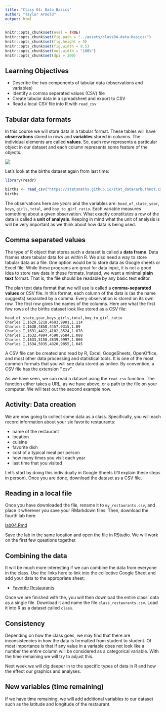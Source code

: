 ```yaml
---
title: "Class 04: Data Basics"
author: "Taylor Arnold"
output: html
---
```


```r
knitr::opts_chunk$set(eval = TRUE)
knitr::opts_chunk$set(fig.path = "../assets/class04-data-basics/")
knitr::opts_chunk$set(fig.height = 5)
knitr::opts_chunk$set(fig.width = 8.5)
knitr::opts_chunk$set(out.width = "100%")
knitr::opts_chunk$set(dpi = 300)
```

## Learning Objectives

- Describe the two components of tabular data (observations and variables)
- Identify a comma seperated values (CSV) file
- Create tabular data in a spreadsheet and export to CSV
- Read a local CSV file into R with `read_csv`

## Tabular data formats

In this course we will store data in a tabular format.
These tables will have **observations** stored in rows and
**variables** stored in columns. The individual elements are
called **values**. So, each row represents a
particular object in our dataset and each column represents
some feature of the objects.

![](../assets/img/tidy-1.png)

Let's look at the births dataset again from last time:

```r
library(readr)

births <- read_csv("https://statsmaths.github.io/stat_data/arbuthnot.csv")
births
```

The observations here are *years* and the variables are: `head_of_state`,
`year`, `boys`, `girls`, `total`, and `boy_to_girl_ratio`. Each variable
measures something about a given observation. What exactly
constitutes a row of the data is called a **unit of analysis**.
Keeping in mind what the unit of analysis is will be very
important as we think about how data is being used.

## Comma separated values

The type of R object that stores such a dataset is called a
**data frame**. Data frames store tabular data for us within R. We also
need a way to store tabular data as a file. One option would be to store
data as Google sheets or Excel file. While these programs are
great for data input, it is not a good idea to store raw data in
these formats. Instead, we want a minimal **plain text** format.
That is, the file should be readable by any basic text editor.

The plan text data format that we will use is called a
**comma-separated values** or CSV file. In this format, each
column of the data is (as the name suggests) separated by a
comma. Every observation is stored on its own row. The first
row gives the names of the columns. Here are what the first few
rows of the births dataset look like stored as a CSV file:

```
head_of_state,year,boys,girls,total,boy_to_girl_ratio
Charles I,1629,5218,4683,9901,1.114
Charles I,1630,4858,4457,9315,1.09
Charles I,1631,4422,4102,8524,1.078
Charles I,1632,4994,4590,9584,1.088
Charles I,1633,5158,4839,9997,1.066
Charles I,1634,5035,4820,9855,1.045
```

A CSV file can be created and read by R, Excel, GoogeSheets,
OpenOffice, and most other data processing and statistical tools.
It is one of the most common formats that you will see data stored
as online. By convention, a CSV file has the extension ".csv".

As we have seen, we can read a dataset using the `read_csv` function. The
function either takes a URL, as we have above, or a path to the file on your
computer. We will test out the second example now.

## Activity: Data creation

We are now going to collect some data as a class. Specifically, you will each
record information about your six favorite restaurants:

  - name of the restaurant
  - location
  - cuisine
  - favorite dish
  - cost of a typical meal per person
  - how many times you visit each year
  - last time that you visited

Let's start by doing this individually in Google Sheets (I'll explain these
steps in person). Once you are done, download the dataset as a CSV file.

## Reading in a local file

Once you have downloaded the file, rename it to `my_restaurants.csv`, and
place it wherever you save your RMarkdown files. Then, download the fourth
lab here:

<a href="https://raw.githubusercontent.com/statsmaths/stat209-f18/master/labs/lab04.Rmd" download="lab04.Rmd" target="_blank">lab04.Rmd</a>

Save the lab in the same location and open the file in RStudio. We will work
on the first few questions together.

## Combining the data

It will be much more interesting if we can combine the data from everyone in
the class. Use the links here to link into the collective Google Sheet and
add your data to the appropriate sheet:

- [Favorite Restaurants](https://docs.google.com/spreadsheets/d/10LFQMcRRBiRXEauX1aUfv3dYhiJ4zS616BwyDnXC3kc/edit?usp=sharing)

Once we are finished with the, you will then download the entire class' data
as a single file. Download it and name the file `class_restaurants.csv`. Load
it into R as a dataset called `class`.

## Consistency

Depending on how the class goes, we may find that there are inconsistencies in
how the data is formatted from student to student. Of most importance is that
if any value in a variable does not look like a number the entire column will
be considered as a categorical variable. With the time remaining we will try
to adjust this.

Next week we will dig deeper in to the specific types of data in R and how the
effect our graphics and analyses.

## New variables (time remaining)

If we have time remaining, we will add additional variables to our dataset
such as the latitude and longitude of the restaurant.
